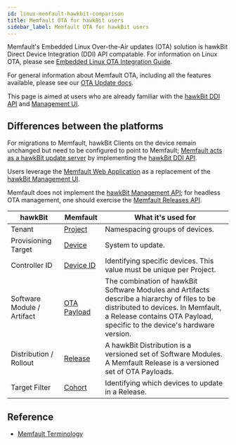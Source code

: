 ```yaml
---
id: linux-memfault-hawkbit-comparison
title: Memfault OTA for hawkBit users
sidebar_label: Memfault OTA for hawkBit users
---
```


Memfault's Embedded Linux Over-the-Air updates (OTA) solution is hawkBit Direct
Device Integration (DDI) API compatable. For information on Linux OTA, please
see [Embedded Linux OTA Integration Guide][memfault-linux-ota-guide].

For general information about Memfault OTA, including all the features
available, please see our [OTA Update docs][memfault-release-management-ui].

This page is aimed at users who are already familiar with the [hawkBit DDI
API][hawkbit-ddi-api] and [Management UI][hawkbit-management-ui].

## Differences between the platforms

For migrations to Memfault, hawkBit Clients on the device remain unchanged but
need to be configured to point to Memfault;
[Memfault acts as a hawkBit update server](/docs/linux/linux-releases-integration-guide#query-for-ota-payload)
by implementing the [hawkBit DDI API][hawkbit-ddi-api].

Users leverage the [Memfault Web Application][memfault-release-management-ui] as
a replacement of the [hawkBit Management UI][hawkbit-management-ui].

Memfault does not implement the [hawkBit Management
API][hawkbit-management-api]; for headless OTA management, one should exercise
the [Memfault Releases API][memfault-linux-ota-guide].

| hawkBit                    | Memfault                                                                       | What it's used for                                                                                                                                                                                            |
| -------------------------- | ------------------------------------------------------------------------------ | ------------------------------------------------------------------------------------------------------------------------------------------------------------------------------------------------------------- |
| Tenant                     | [Project](/docs/platform/projects-and-fleets)                                  | Namespacing groups of devices.                                                                                                                                                                                |
| Provisioning Target        | [Device](/docs/platform/inspecting-a-device)                                   | System to update.                                                                                                                                                                                             |
| Controller ID              | [Device ID](/docs/linux/linux-releases-integration-guide#identifying-a-device) | Identifying specific devices. This value must be unique per Project.                                                                                                                                          |
| Software Module / Artifact | [OTA Payload](/docs/platform/ota#adding-an-ota-payload-to-a-release)           | The combination of hawkBit Software Modules and Artifacts describe a hiararchy of files to be distributed to devices. In Memfault, a Release contains OTA Payload, specific to the device's hardware version. |
| Distribution / Rollout     | [Release][memfault-release-management-ui]                                      | A hawkBit Distribution is a versioned set of Software Modules. A Memfault Release is a versioned set of OTA Payloads.                                                                                         |
| Target Filter              | [Cohort](/docs/platform/projects-and-fleets#cohorts)                           | Identifying which devices to update in a Release.                                                                                                                                                             |

## Reference

- [Memfault Terminology](/docs.memfault.com/docs/platform/memfault-terminology)

[hawkbit-ddi-api]: https://www.eclipse.org/hawkbit/apis/ddi_api
[hawkbit-management-ui]: https://www.eclipse.org/hawkbit/ui
[hawkbit-management-api]: https://www.eclipse.org/hawkbit/apis/management_api
[memfault-release-management-ui]: /docs/platform/ota
[memfault-linux-ota-guide]: /docs/linux/linux-releases-integration-guide
